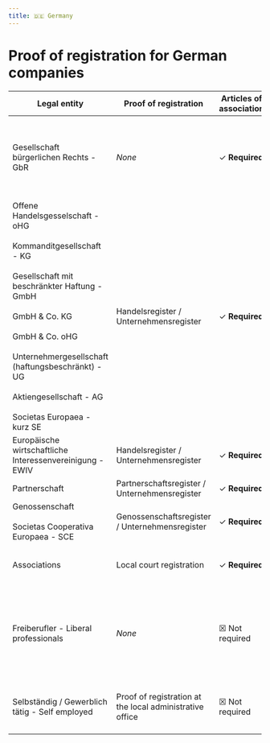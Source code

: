 ```yaml
---
title: 🇩🇪 Germany
---
```


# Proof of registration for German companies


<DocumentsIntro country="Germany" />

| Legal entity | Proof of registration | Articles of association | Other documents |
| --- | --- | --- | --- |
| Gesellschaft bürgerlichen Rechts - GbR | *None* | ✓ **Required** | Proof that the members are either self-employed or do liberal professions |
| Offene Handelsgesselschaft - oHG<br /><br/>Kommanditgesellschaft - KG<br /><br/>Gesellschaft mit beschränkter Haftung - GmbH<br /><br/>GmbH & Co. KG<br /><br/>GmbH & Co. oHG<br /><br/>Unternehmergesellschaft (haftungsbeschränkt) - UG<br /><br/>Aktiengesellschaft - AG<br /><br/>Societas Europaea - kurz SE | Handelsregister / Unternehmensregister | ✓ **Required** | Declaration of UBOs (Ultimate Beneficial Owners; collected by Swan) |
| Europäische wirtschaftliche Interessenvereinigung - EWIV | Handelsregister / Unternehmensregister | ✓ **Required** | *None* |
| Partnerschaft | Partnerschaftsregister / Unternehmensregister | ✓ **Required** | *None* |
| Genossenschaft<br /><br/>Societas Cooperativa Europaea - SCE | Genossenschaftsregister / Unternehmensregister | ✓ **Required** | Declaration of UBOs (collected by Swan) |
| Associations | Local court registration  | ✓ **Required** | Declaration of UBOs (collected by Swan) |
| Freiberufler - Liberal professionals | *None* | ☒ Not required | Proof of exercise of the activity (chamber membership, proof of qualification, a bill, an invoice…) |
| Selbständig / Gewerblich tätig - Self employed | Proof of registration at the local administrative office | ☒ Not required | Proof of exercise of the activity (a bill, an invoice…) |